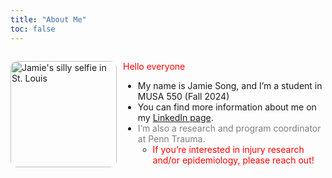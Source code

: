 ```yaml
---
title: "About Me"
toc: false
---
```


<div style="display: flex; gap: 10px; align-items: flex-start;">

<img src="images/jamie_stl.jpg" alt="Jamie's silly selfie in St. Louis" style="width: 170px; border-radius: 10px;">

<div>
  <p><span style="color:red">Hello everyone</span></p>

  - My name is Jamie Song, and I'm a student in MUSA 550 (Fall 2024)
  - You can find more information about me on my [LinkedIn page](https://www.linkedin.com/in/songjamie/).
  - <span style="color:gray">I'm also a research and program coordinator at Penn Trauma.</span>
    - <span style="color:red">If you're interested in injury research and/or epidemiology, please reach out!</span>
</div>

</div>